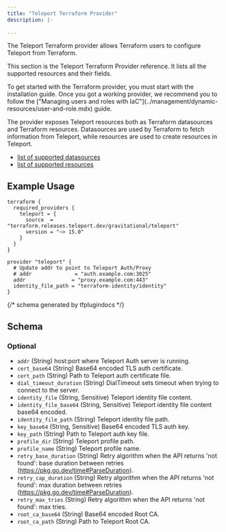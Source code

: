 ```yaml
---
title: "Teleport Terraform Provider"
description: |-
  
---
```


The Teleport Terraform provider allows Terraform users to configure Teleport
from Terraform.

This section is the Teleport Terraform Provider reference.
It lists all the supported resources and their fields.

<Admonition type="tip">
To get started with the Terraform provider, you must start with the installation guide.
Once you got a working provider, we recommend you to follow the
["Managing users and roles with IaC"](../management/dynamic-resources/user-and-role.mdx) guide.
</Admonition>

The provider exposes Teleport resources both as Terraform datasources and Terraform resources.
Datasources are used by Terraform to fetch information from Teleport, while resources are used
to create resources in Teleport.

- [list of supported datasources](./datasources/index.mdx)
- [list of supported resources](./resources/index.mdx)

## Example Usage

```hcl
terraform {
  required_providers {
    teleport = {
      source  = "terraform.releases.teleport.dev/gravitational/teleport"
      version = "~> 15.0"
    }
  }
}

provider "teleport" {
  # Update addr to point to Teleport Auth/Proxy
  # addr              = "auth.example.com:3025"
  addr               = "proxy.example.com:443"
  identity_file_path = "terraform-identity/identity"
}
```

{/*  schema generated by tfplugindocs */}
## Schema

### Optional

- `addr` (String) host:port where Teleport Auth server is running.
- `cert_base64` (String) Base64 encoded TLS auth certificate.
- `cert_path` (String) Path to Teleport auth certificate file.
- `dial_timeout_duration` (String) DialTimeout sets timeout when trying to connect to the server.
- `identity_file` (String, Sensitive) Teleport identity file content.
- `identity_file_base64` (String, Sensitive) Teleport identity file content base64 encoded.
- `identity_file_path` (String) Teleport identity file path.
- `key_base64` (String, Sensitive) Base64 encoded TLS auth key.
- `key_path` (String) Path to Teleport auth key file.
- `profile_dir` (String) Teleport profile path.
- `profile_name` (String) Teleport profile name.
- `retry_base_duration` (String) Retry algorithm when the API returns 'not found': base duration between retries (https://pkg.go.dev/time#ParseDuration).
- `retry_cap_duration` (String) Retry algorithm when the API returns 'not found': max duration between retries (https://pkg.go.dev/time#ParseDuration).
- `retry_max_tries` (String) Retry algorithm when the API returns 'not found': max tries.
- `root_ca_base64` (String) Base64 encoded Root CA.
- `root_ca_path` (String) Path to Teleport Root CA.

